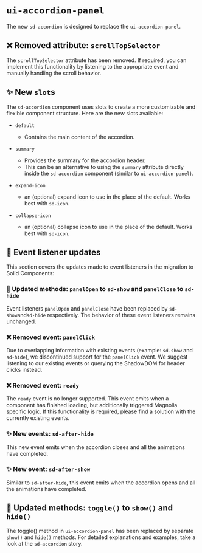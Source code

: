 # `ui-accordion-panel`

The new `sd-accordion` is designed to replace the `ui-accordion-panel`.

## ❌ Removed attribute: `scrollTopSelector`

The `scrollTopSelector` attribute has been removed. If required, you can implement this functionality by listening to the appropriate event and manually handling the scroll behavior.

## ✨ New `slot`s

The `sd-accordion` component uses slots to create a more customizable and flexible component structure. Here are the new slots available:

- `default`

  - Contains the main content of the accordion.

- `summary`

  - Provides the summary for the accordion header.
  - This can be an alternative to using the `summary` attribute directly inside the `sd-accordion` component (similar to `ui-accordion-panel`).

- `expand-icon`

  - an (optional) expand icon to use in the place of the default. Works best with `sd-icon`.

- `collapse-icon`

  - an (optional) collapse icon to use in the place of the default. Works best with `sd-icon`.

## 🔀 Event listener updates

This section covers the updates made to event listeners in the migration to Solid Components:

### 🔀 Updated methods: `panelOpen` to `sd-show` and `panelClose` to `sd-hide`

Event listeners `panelOpen` and `panelClose` have been replaced by `sd-show`and`sd-hide` respectively. The behavior of these event listeners remains unchanged.

### ❌ Removed event: `panelClick`

Due to overlapping information with existing events (example: `sd-show` and `sd-hide`), we discontinued support for the `panelClick` event. We suggest listening to our existing events or querying the ShadowDOM for header clicks instead.

### ❌ Removed event: `ready`

The `ready` event is no longer supported. This event emits when a component has finished loading, but additionally triggered Magnolia specific logic. If this functionality is required, please find a solution with the currently existing events.

### ✨ New events: `sd-after-hide`

This new event emits when the accordion closes and all the animations have completed.

### ✨ New event: `sd-after-show`

Similar to `sd-after-hide`, this event emits when the accordion opens and all the animations have completed.

## 🔀 Updated methods: `toggle()` to `show()` and `hide()`

The toggle() method in `ui-accordion-panel` has been replaced by separate `show()` and `hide()` methods.
For detailed explanations and examples, take a look at the `sd-accordion` story.
